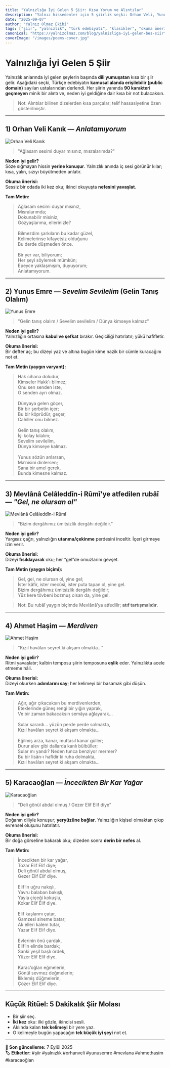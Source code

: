 ```yaml
---
title: "Yalnızlığa İyi Gelen 5 Şiir: Kısa Yorum ve Alıntılar"
description: "Yalnız hissedenler için 5 şiirlik seçki: Orhan Veli, Yunus Emre, Mevlânâ, Ahmet Haşim, Karacaoğlan. Kısa alıntılar ve nazik yorumlar."
date: "2025-09-07"
author: "Yalnız Olmaz Ekibi"
tags: ["şiir", "yalnızlık", "türk edebiyatı", "klasikler", "okuma önerileri"]
canonical: "https://yalnizolmaz.com/blog/yalnizliga-iyi-gelen-bes-siir"
coverImage: "/images/poems-cover.jpg"
---
```


# Yalnızlığa İyi Gelen 5 Şiir

Yalnızlık anlarında iyi gelen şeylerin başında **dili yumuşatan** kısa bir şiir gelir. Aşağıdaki seçki, Türkçe edebiyatın **kamusal alanda erişilebilir (public domain)** sayılan ustalarından derlendi. Her şiirin yanında **90 karakteri geçmeyen** minik bir alıntı ve, neden iyi geldiğine dair kısa bir not bulacaksın.

> Not: Alıntılar bilinen dizelerden kısa parçalar; telif hassasiyetine özen gösterilmiştir.

---

## 1) **Orhan Veli Kanık — _Anlatamıyorum_**

<div className="poet-image">
  <img src="/images/poets/Orhan_Veli_Kanık.jpg" alt="Orhan Veli Kanık" style={{width: '200px', height: 'auto', borderRadius: '8px'}} />
</div>

> "Ağlasam sesimi duyar mısınız, mısralarımda?"

**Neden iyi gelir?**  
Söze sığmayan hissin **yerine konuşur**. Yalnızlık anında iç sesi görünür kılar; kısa, yalın, sızıyı büyütmeden anlatır.

**Okuma önerisi:**  
Sessiz bir odada iki kez oku; ikinci okuyuşta **nefesini yavaşlat**.

**Tam Metin:**

<blockquote className="poem">
Ağlasam sesimi duyar mısınız,<br/>
Mısralarımda;<br/>
Dokunabilir misiniz,<br/>
Gözyaşlarıma, ellerinizle?<br/>
<br/>
Bilmezdim şarkıların bu kadar güzel,<br/>
Kelimelerinse kifayetsiz olduğunu<br/>
Bu derde düşmeden önce.<br/>
<br/>
Bir yer var, biliyorum;<br/>
Her şeyi söylemek mümkün;<br/>
Epeyce yaklaşmışım, duyuyorum;<br/>
Anlatamıyorum.<br/>
</blockquote>

---

## 2) **Yunus Emre — _Sevelim Sevilelim_ (Gelin Tanış Olalım)**

<div className="poet-image">
  <img src="/images/poets/yunus-emre.jpeg" alt="Yunus Emre" style={{width: '200px', height: 'auto', borderRadius: '8px'}} />
</div>

> "Gelin tanış olalım / Sevelim sevilelim / Dünya kimseye kalmaz"

**Neden iyi gelir?**  
Yalnızlığın ortasına **kabul ve şefkat** bırakır. Geçiciliği hatırlatır; yükü hafifletir.

**Okuma önerisi:**  
Bir defter aç; bu dizeyi yaz ve altına bugün kime nazik bir cümle kuracağını not et.

**Tam Metin (yaygın varyant):**

<blockquote className="poem">
Hak cihana doludur,<br/>
Kimseler Hakk'ı bilmez;<br/>
Onu sen senden iste,<br/>
O senden ayrı olmaz.<br/>
<br/>
Dünyaya gelen göçer,<br/>
Bir bir şerbetin içer;<br/>
Bu bir köprüdür, geçer,<br/>
Cahiller onu bilmez.<br/>
<br/>
Gelin tanış olalım,<br/>
İşi kolay kılalım;<br/>
Sevelim sevilelim,<br/>
Dünya kimseye kalmaz.<br/>
<br/>
Yunus sözün anlarsan,<br/>
Ma‘nisini dinlersen;<br/>
Sana bir amel gerek,<br/>
Bunda kimesne kalmaz.<br/>
</blockquote>

---

## 3) **Mevlânâ Celâleddîn-i Rûmî'ye atfedilen rubâî — _"Gel, ne olursan ol"_**

<div className="poet-image">
  <img src="/images/poets/mevlana.jpg" alt="Mevlânâ Celâleddîn-i Rûmî" style={{width: '200px', height: 'auto', borderRadius: '8px'}} />
</div>

> "Bizim dergâhımız ümitsizlik dergâhı değildir."

**Neden iyi gelir?**  
Yargısız çağrı, yalnızlığın **utanma/çekinme** perdesini inceltir. İçeri girmeye izin verir.

**Okuma önerisi:**  
Dizeyi **fısıldayarak** oku; her “gel”de omuzlarını gevşet.

**Tam Metin (yaygın biçimi):**

<blockquote className="poem">
Gel, gel, ne olursan ol, yine gel;<br/>
İster kâfir, ister mecûsî, ister puta tapan ol, yine gel.<br/>
Bizim dergâhımız ümitsizlik dergâhı değildir;<br/>
Yüz kere tövbeni bozmuş olsan da, yine gel.<br/>
</blockquote>

> Not: Bu rubâî yaygın biçimde Mevlânâ’ya atfedilir; **atıf tartışmalıdır**.

---

## 4) **Ahmet Haşim — _Merdiven_**

<div className="poet-image">
  <img src="/images/poets/Ahmet_Haşim.jpg" alt="Ahmet Haşim" style={{width: '200px', height: 'auto', borderRadius: '8px'}} />
</div>

> "Kızıl havâları seyret ki akşam olmakta…"

**Neden iyi gelir?**  
Ritmi yavaşlatır; kalbin temposu şiirin temposuna **eşlik** eder. Yalnızlıkta acele etmeme hâli.

**Okuma önerisi:**  
Dizeyi okurken **adımlarını say**; her kelimeyi bir basamak gibi düşün.

**Tam Metin:**

<blockquote className="poem">
Ağır, ağır çıkacaksın bu merdivenlerden,<br/>
Eteklerinde güneş rengi bir yığın yaprak,<br/>
Ve bir zaman bakacaksın semâya ağlayarak…<br/>
<br/>
Sular sarardı… yüzün perde perde solmakta,<br/>
Kızıl havâları seyret ki akşam olmakta…<br/>
<br/>
Eğilmiş arza, kanar, muttasıl kanar güller;<br/>
Durur alev gibi dallarda kanlı bülbüller;<br/>
Sular mı yandı? Neden tunca benziyor mermer?<br/>
Bu bir lisân-ı hafîdir ki ruha dolmakta,<br/>
Kızıl havâları seyret ki akşam olmakta…<br/>
</blockquote>

---

## 5) **Karacaoğlan — _İncecikten Bir Kar Yağar_**

<div className="poet-image">
  <img src="/images/poets/karacaoglan.jpg" alt="Karacaoğlan" style={{width: '200px', height: 'auto', borderRadius: '8px'}} />
</div>

> "Deli gönül abdal olmuş / Gezer Elif Elif diye"

**Neden iyi gelir?**  
Doğanın diliyle konuşur; **yeryüzüne bağlar**. Yalnızlığın kişisel olmaktan çıkıp evrensel oluşunu hatırlatır.

**Okuma önerisi:**  
Bir doğa görseline bakarak oku; dizeden sonra **derin bir nefes** al.

**Tam Metin:**

<blockquote className="poem">
İncecikten bir kar yağar,<br/>
Tozar Elif Elif diye;<br/>
Deli gönül abdal olmuş,<br/>
Gezer Elif Elif diye.<br/>
<br/>
Elif’in uğru nakışlı,<br/>
Yavru balaban bakışlı,<br/>
Yayla çiçeği kokuşlu,<br/>
Kokar Elif Elif diye.<br/>
<br/>
Elif kaşlarını çatar,<br/>
Gamzesi sineme batar;<br/>
Ak elleri kalem tutar,<br/>
Yazar Elif Elif diye.<br/>
<br/>
Evlerinin önü çardak,<br/>
Elif’in elinde bardak;<br/>
Sanki yeşil başlı ördek,<br/>
Yüzer Elif Elif diye.<br/>
<br/>
Karac’oğlan eğmelerin,<br/>
Gönül sevmez değmelerin;<br/>
İliklemiş düğmelerin,<br/>
Çözer Elif Elif diye.<br/>
</blockquote>

---

## Küçük Ritüel: 5 Dakikalık Şiir Molası

- Bir şiir seç.  
- **İki kez** oku: ilki gözle, ikincisi sesli.  
- Aklında kalan **tek kelimeyi** bir yere yaz.  
- O kelimeyle bugün yapacağın **tek küçük iyi şeyi** not et.

---

**📅 Son güncelleme:** 7 Eylül 2025  
**🏷️ Etiketler:** #şiir #yalnızlık #orhanveli #yunusemre #mevlana #ahmethasim #karacaoğlan
